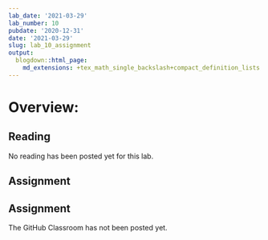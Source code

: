 ```yaml
---
lab_date: '2021-03-29'
lab_number: 10
pubdate: '2020-12-31'
date: '2021-03-29'
slug: lab_10_assignment
output:
  blogdown::html_page:
    md_extensions: +tex_math_single_backslash+compact_definition_lists
---
```


# Overview:

## Reading
No reading has been posted yet for this lab.

## Assignment

## Assignment

The GitHub Classroom has not been posted yet.
